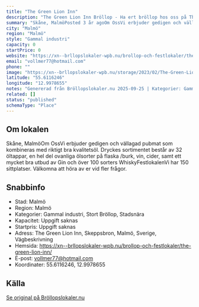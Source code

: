 ```yaml
---
title: "The Green Lion Inn"
description: "The Green Lion Inn Bröllop - Ha ert bröllop hos oss på The Green Lion Inn. Se vår fina Bröllopslokal. Skicka gärna en förfrågan så hjälper vi Er!"
summary: "Skåne, MalmöPosted 3 år agoOm OssVi erbjuder gedigen och vällagad pubmat som kombineras med riktigt bra kvalitetsöl. Dryckes sortimentet består av 32 öltappar, en hel del ovanliga ölsorter på flaska…"
city: "Malmö"
region: "Malmö"
style: "Gammal industri"
capacity: 0
startPrice: 0
website: "https://xn--brllopslokaler-wpb.nu/brollop-och-festlokaler/the-green-lion-inn/"
email: "vollmer77@hotmail.com"
phone: ""
image: "https://xn--brllopslokaler-wpb.nu/storage/2023/02/The-Green-Lion-Inn-festlokal-malmo-brollop-brollopslokal-2.webp"
latitude: "55.6116246"
longitude: "12.9978655"
notes: "Genererad från Bröllopslokaler.nu 2025-09-25 | Kategorier: Gammal industri, Stort Bröllop, Stadsnära"
related: []
status: "published"
schemaType: "Place"
---
```


## Om lokalen

Skåne, MalmöOm OssVi erbjuder gedigen och vällagad pubmat som kombineras med riktigt bra kvalitetsöl. Dryckes sortimentet består av 32 öltappar, en hel del ovanliga ölsorter på flaska /burk, vin, cider, samt ett mycket bra utbud av Gin och över 100 sorters WhiskyFestlokalenVi har 150 sittplatser. Välkomna att höra av er vid fler frågor.

## Snabbinfo

- Stad: Malmö
- Region: Malmö
- Kategorier: Gammal industri, Stort Bröllop, Stadsnära
- Kapacitet: Uppgift saknas
- Startpris: Uppgift saknas
- Adress: The Green Lion Inn, Skeppsbron, Malmö, Sverige, Vägbeskrivning
- Hemsida: https://xn--brllopslokaler-wpb.nu/brollop-och-festlokaler/the-green-lion-inn/
- E-post: vollmer77@hotmail.com
- Koordinater: 55.6116246, 12.9978655

## Källa

[Se original på Bröllopslokaler.nu](https://xn--brllopslokaler-wpb.nu/brollop-och-festlokaler/the-green-lion-inn/)
